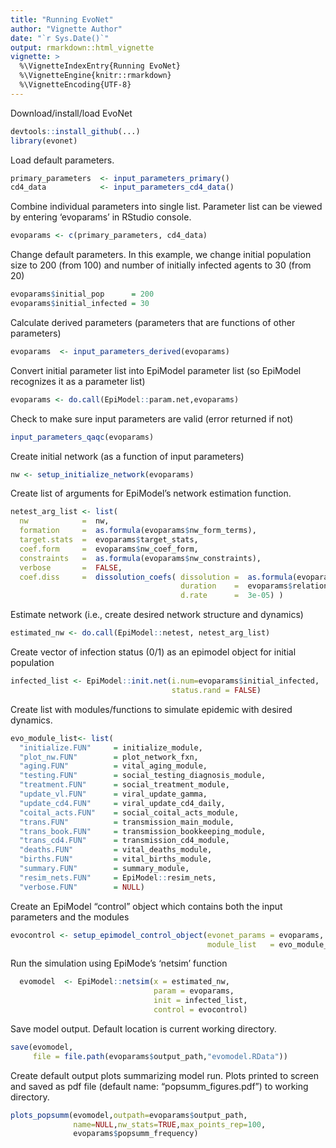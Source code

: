 ```yaml
---
title: "Running EvoNet"
author: "Vignette Author"
date: "`r Sys.Date()`"
output: rmarkdown::html_vignette
vignette: >
  %\VignetteIndexEntry{Running EvoNet}
  %\VignetteEngine{knitr::rmarkdown}
  %\VignetteEncoding{UTF-8}
---
```

Download/install/load EvoNet
```r
devtools::install_github(...)
library(evonet)
```

Load default parameters.
```r
primary_parameters  <- input_parameters_primary()
cd4_data            <- input_parameters_cd4_data()
```

Combine individual parameters into single list. Parameter list can be viewed by entering 'evoparams' in RStudio console.
```r
evoparams <- c(primary_parameters, cd4_data)
```
Change default parameters. In this example, we change initial population size to 200 (from 100) and number of initially infected agents to 30 (from 20)
```r
evoparams$initial_pop      = 200
evoparams$initial_infected = 30
```

Calculate derived parameters (parameters that are functions of other parameters)
```r
evoparams  <- input_parameters_derived(evoparams)
```
Convert initial parameter list into EpiModel parameter list (so EpiModel recognizes it as a parameter list)
```r
evoparams <- do.call(EpiModel::param.net,evoparams)
```
Check to make sure input parameters are valid (error returned if not)
```r
input_parameters_qaqc(evoparams)
```
Create initial network (as a function of input parameters)
```r
nw <- setup_initialize_network(evoparams)
```
Create list of arguments for EpiModel's network estimation function.
```r
netest_arg_list <- list(
  nw            =  nw,
  formation     =  as.formula(evoparams$nw_form_terms),
  target.stats  =  evoparams$target_stats,
  coef.form     =  evoparams$nw_coef_form,
  constraints   =  as.formula(evoparams$nw_constraints),
  verbose       =  FALSE,
  coef.diss     =  dissolution_coefs( dissolution =  as.formula(evoparams$dissolution),
                                      duration    =  evoparams$relation_dur,
                                      d.rate      =  3e-05) )
```
Estimate network (i.e., create desired network structure and dynamics)
```r
estimated_nw <- do.call(EpiModel::netest, netest_arg_list)
```
Create vector of infection status (0/1) as an epimodel object for initial population
```r
infected_list <- EpiModel::init.net(i.num=evoparams$initial_infected,
                                    status.rand = FALSE)
```
Create list with modules/functions to simulate epidemic with desired dynamics.
```r
evo_module_list<- list(
  "initialize.FUN"     = initialize_module,
  "plot_nw.FUN"        = plot_network_fxn,  
  "aging.FUN"          = vital_aging_module,
  "testing.FUN"        = social_testing_diagnosis_module,
  "treatment.FUN"      = social_treatment_module,
  "update_vl.FUN"      = viral_update_gamma,
  "update_cd4.FUN"     = viral_update_cd4_daily, 
  "coital_acts.FUN"    = social_coital_acts_module,
  "trans.FUN"          = transmission_main_module,
  "trans_book.FUN"     = transmission_bookkeeping_module,
  "trans_cd4.FUN"      = transmission_cd4_module,
  "deaths.FUN"         = vital_deaths_module,
  "births.FUN"         = vital_births_module,
  "summary.FUN"        = summary_module,
  "resim_nets.FUN"     = EpiModel::resim_nets,
  "verbose.FUN"        = NULL)
```


Create an EpiModel "control" object which contains both the input parameters and the modules
```r
evocontrol <- setup_epimodel_control_object(evonet_params = evoparams,
                                            module_list   = evo_module_list)
```
Run the simulation using EpiMode's 'netsim' function

```r
  evomodel  <- EpiModel::netsim(x = estimated_nw,
                                param = evoparams,
                                init = infected_list,
                                control = evocontrol)
```
Save model output. Default location is current working directory.
```r
save(evomodel,
     file = file.path(evoparams$output_path,"evomodel.RData"))
```
Create default output plots summarizing model run. Plots printed to screen and saved as pdf file (default name: "popsumm_figures.pdf") to working directory.
```r
plots_popsumm(evomodel,outpath=evoparams$output_path,
              name=NULL,nw_stats=TRUE,max_points_rep=100,
              evoparams$popsumm_frequency)
```
